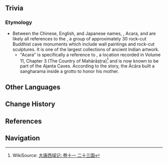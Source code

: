 {{Location Infobox
|image        = <gallery>
Location Acara Crafts.png|In-game
Point of Interest Acara Crafts Map Location.png|Map
</gallery>
|icon         = 
|type         = Point of Interest
|region       = Sumeru
|subregion    = Dharma Forest
|area         = 
|subarea      = Port Ormos
}}
{{Location Intro|description=<p>It is a toy store that was featured during the ''[[Graven Innocence]]'' event, during which [[Mamdouh]] and [[Fayez]] attempted to make a Prototype [[Aranara]] toy for children.</p>}}
<!--
==NPCs==
* Fayez
* Mamdouh
-->
==Trivia==
===Etymology===
* Between the Chinese, English, and Japanese names, {{zh|阿折罗|rm=}}, Acara, and {{ja|アジャンタ|rm=Ajanta}} are likely all references to the {{w|Ajanta Caves}}, a group of approximately 30 rock-cut Buddhist cave monuments which include wall paintings and rock-cut sculptures. It is one of the largest collections of ancient Indian artwork.
** "Acara" is specifically a reference to {{lang|Ācāra's {{w|Sangharama}} and Grotto|zh=阿折罗伽蓝及石窟}}, a location recorded in ''{{w|Great Tang Records on Western Regions}}'' Volume 11, Chapter 3 (The Country of Mahārāṣṭra)<ref>WikiSource: [https://zh.wikisource.org/w/index.php?title=%E5%A4%A7%E5%94%90%E8%A5%BF%E5%9F%9F%E8%A8%98/11&oldid=1504180 大唐西域记: 卷十一 二十三国]</ref> and is now known to be part of the Ajanta Caves. According to the story, the {{w|arhat}} Ācāra built a sangharama inside a grotto to honor his mother.

==Other Languages==
{{Other Languages
|en      = Acara Crafts
|zhs     = 阿折罗造像
|zhs_rm  = Āzhéluó Zàoxiàng
|zht     = 阿折羅造像
|zht_rm  = Āzhéluó Zàoxiàng
|zh_tl   = Acara Statues
|ja      = アジャンタ彫刻店
|ja_rm   = Ajanta Choukoku-ten
|ja_tl   = Ajanta Sculpture Shop
|ko      = 아짜라 {{tt|조형소|造形所}}
|ko_tl   = Acara Modeling Shop
|es      = Artesanía Acara
|es_tl   = Acara Crafts
|fr      = Artisanat Acara
|fr_tl   = Acara Craft Industry
|ru      = Ремёсла Акары
|ru_tl   = Acara Crafts
|th      = Acara Craft
|vi      = Xưởng Acara
|vi_tl   = 
|de      = Acara-Skulpturen
|de_tl   = Acara Sculptures
|id      = Acara Crafts
|pt      = Construções Acara
|pt_tl   = 
|tr      = Acara Oymacılığın
|tr_tl   = 
|it      = Creazioni di Acara
|it_tl   = 
}}

==Change History==
{{Change History|3.0}}

==References==
{{Reflist}}

==Navigation==
{{Area Navbox|Sumeru}}